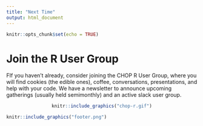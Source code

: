 ```yaml
---
title: "Next Time"
output: html_document
---
```


```r
knitr::opts_chunk$set(echo = TRUE)
```

# Join the R User Group

FIf you haven’t already, consider joining the CHOP R User Group, where you will find cookies (the edible ones), coffee, conversations, presentations, and help with your code. We have a newsletter to announce upcoming gatherings (usually held semimonthly) and an active slack user group.

<center>
```r
knitr::include_graphics("chop-r.gif")
```
</center>
```r
knitr::include_graphics("footer.png")
```